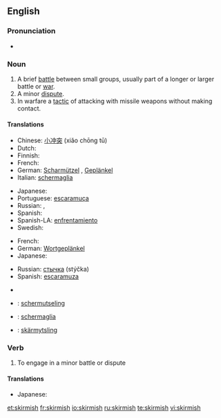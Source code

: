 ==English==

===Pronunciation===
* {{a|UK}} {{IPA|/ˈskɝmɪʃ/}}

===Noun===
{{en-noun|es}}

# A brief [[battle]] between small groups, usually part of a longer or larger battle or [[war]].
# A minor [[dispute]].
# In warfare a [[tactic]] of attacking with missile weapons without making contact.

====Translations====
{{trans-top|a brief battle between small groups}}
* Chinese: [[小冲突]] (xiǎo chōng tū)
* Dutch: {{t+|nl|schermutseling|f}}
* Finnish: {{t+|fi|kahakka}}
* French: {{t+|fr|escarmouche|f}}
* German: [[Scharmützel]] {{n}}, [[Geplänkel]] {{n}}
* Italian: [[schermaglia]] {{f}}
{{trans-mid}}
* Japanese: {{t|ja|小競り合い|tr=kozeriai|sc=Jpan}}
* Portuguese: [[escaramuça]] {{f}}
* Russian: {{t+|ru|перестрелка|f|tr=perestrélka|sc=Cyrl}}, {{t+|ru|стычка|f|tr=stýčka|sc=Cyrl}}
* Spanish: {{t+|es|escaramuza|f}}
* Spanish-LA: [[enfrentamiento]]
* Swedish: {{t+|sv|skärmytsling|c}}
{{trans-bottom}}

{{trans-top|a minor dispute}}
* French: {{t+|fr|escarmouche|f}}
* German: [[Wortgeplänkel]] {{n}}
* Japanese: {{t|ja|小競り合い|tr=kozeriai|sc=Jpan}}
{{trans-mid}}
* Russian: [[стычка]] (stýčka) {{f}}
* Spanish: [[escaramuza]] {{f}}
{{trans-bottom}}

{{trans-top|in warfare a tactic of attacking with missile weapons without making contact}}
{{trans-mid}}
{{trans-bottom}}

{{ttbc-top}}
* {{trreq|Catalan}}
* {{ttbc|Dutch}}: [[schermutseling]] {{f}}
* {{ttbc|Italian}}: [[schermaglia]] {{f}}
{{ttbc-mid}}
* {{ttbc|Swedish}}: [[skärmytsling]] {{c}}
{{ttbc-bottom}}

===Verb===
{{en-verb|skirmish|es}}

# To engage in a minor battle or dispute

====Translations====
{{trans-top|to engage in a minor battle or dispute}}
* Japanese: {{t|ja|小競り合い|alt=小競り合いをする|tr=kozeriai wo suru|sc=Jpan}}
{{trans-mid}}
{{trans-bottom}}

[[et:skirmish]]
[[fr:skirmish]]
[[io:skirmish]]
[[ru:skirmish]]
[[te:skirmish]]
[[vi:skirmish]]